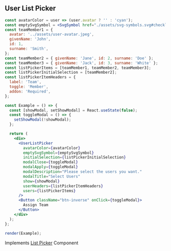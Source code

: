 
## User List Picker

```jsx live=true
const avatarColor = user => (user.avatar ? '' : 'cyan');
const emptySvgSymbol = <SvgSymbol href="./assets/svg-symbols.svg#checklist-incomplete" />;
const teamMember1 = {
  avatar: '../assets/user-avatar.jpeg',
  givenName: 'John',
  id: 1,
  surname: 'Smith',
};
const teamMember2 = { givenName: 'Jane', id: 2, surname: 'Doe' };
const teamMember3 = { givenName: 'Jack', id: 3, surname: 'White' };
const listPickerItems = [teamMember1, teamMember2, teamMember3];
const listPickerInitialSelection = [teamMember2];
const listPickerItemHeaders = {
  label: 'Team',
  toggle: 'Member',
  addon: 'Required',
};

const Example = () => {
  const [showModal, setShowModal] = React.useState(false);
  const toggleModal = () => {
    setShowModal(!showModal);
  };

  return (
    <div>
      <UserListPicker
        avatarColor={avatarColor}
        emptySvgSymbol={emptySvgSymbol}
        initialSelection={listPickerInitialSelection}
        modalClose={toggleModal}
        modalApply={toggleModal}
        modalDescription="Please select the users you want."
        modalTitle="Select Users"
        show={showModal}
        userHeaders={listPickerItemHeaders}
        users={listPickerItems}
      />
      <Button className="btn-inverse" onClick={toggleModal}>
        Assign Team
      </Button>
    </div>
  );
};

render(Example);
```

<DesignNotes>
  Implements <a href="/list-picker">List Picker</a> Component
</DesignNotes>
<Props componentName="UserListPicker" />
